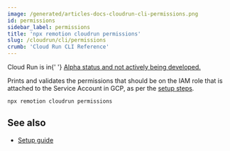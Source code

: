 ```yaml
---
image: /generated/articles-docs-cloudrun-cli-permissions.png
id: permissions
sidebar_label: permissions
title: 'npx remotion cloudrun permissions'
slug: /cloudrun/cli/permissions
crumb: 'Cloud Run CLI Reference'
---
```


<ExperimentalBadge>
	<p>
		Cloud Run is in{' '}
		<a href="/docs/cloudrun/status">
			Alpha status and not actively being developed.
		</a>
	</p>
</ExperimentalBadge>


Prints and validates the permissions that should be on the IAM role that is attached to the Service Account in GCP, as per the [setup steps](/docs/cloudrun/setup).

```
npx remotion cloudrun permissions
```

<SAPermissionCLI />

## See also

- [Setup guide](/docs/cloudrun/setup)
